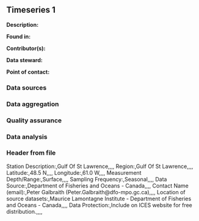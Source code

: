 ## Timeseries 1

**Description:** 


**Found in:**

**Contributor(s):**

**Data steward:**

**Point of contact:**

### Data sources

### Data aggregation

### Quality assurance

### Data analysis

### Header from file
Station Description:,Gulf Of St Lawrence,,,,
Region:,Gulf Of St Lawrence,,,,
Latitude:,48.5 N,,,,
Longitude:,61.0 W,,,,
Measurement Depth/Range:,Surface,,,,
Sampling Frequency:,Seasonal,,,,
Data Source:,Department of Fisheries and Oceans - Canada,,,,
Contact Name (email):,Peter Galbraith (Peter.Galbraith@dfo-mpo.gc.ca),,,,
Location of source datasets:,Maurice Lamontagne Institute - Department of Fisheries and Oceans - Canada,,,,
Data Protection:,Include on ICES website for free distribution.,,,,
